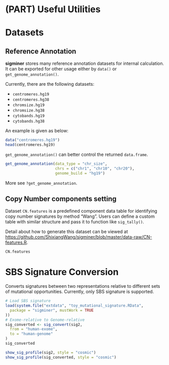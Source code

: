 # (PART) Useful Utilities {-} 

# Datasets {#datasets}

## Reference Annotation 

**sigminer** stores many reference annotation datasets for internal calculation. It can be exported for other usage either by `data()` or `get_genome_annotation()`.

Currently, there are the following datasets:

- `centromeres.hg19`
- `centromeres.hg38`
- `chromsize.hg19`
- `chromsize.hg38`
- `cytobands.hg19`
- `cytobands.hg38`

An example is given as below:

```r
data("centromeres.hg19")
head(centromeres.hg19)

```


`get_genome_annotation()` can better control the returned `data.frame`.

```r
get_genome_annotation(data_type = "chr_size",
                      chrs = c("chr1", "chr10", "chr20"),
                      genome_build = "hg19")
```


More see `?get_genome_annotation`.

## Copy Number components setting 

Dataset `CN.features` is a predefined component data table for identifying copy number signatures by method "Wang".
Users can define a custom table with similar structure and pass it to function like `sig_tally()`.

Detail about how to generate this dataset can be viewed at <https://github.com/ShixiangWang/sigminer/blob/master/data-raw/CN-features.R>.

```r
CN.features
```

# SBS Signature Conversion {#convert}

Converts signatures between two representations relative to different sets of mutational opportunities. Currently, only SBS signature is supported.

```r
# Load SBS signature
load(system.file("extdata", "toy_mutational_signature.RData",
  package = "sigminer", mustWork = TRUE
))
# Exome-relative to Genome-relative
sig_converted <- sig_convert(sig2,
  from = "human-exome",
  to = "human-genome"
)
sig_converted

show_sig_profile(sig2, style = "cosmic")
show_sig_profile(sig_converted, style = "cosmic")
```

